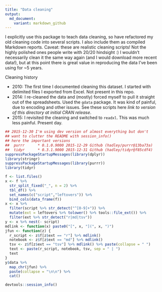 ```yaml
---
title: "Data cleaning"
output:
  md_document:
    variant: markdown_github
---
```


I explicitly use this package to teach data cleaning, so have refactored my old cleaning code into several scripts. I also include them as compiled Markdown reports. Caveat: these are realistic cleaning scripts! Not the highly polished ones people write with 20/20 hindsight :) I wouldn't necessarily clean it the same way again (and I would download more recent data!), but at this point there is great value in reproducing the data I've been using for ~5 years.

Cleaning history
  
  * 2010: The first time I documented cleaning this dataset. I started with
  delimited files I exported from Excel. Not present in this repo.
  * 2014: I re-cleaned the data and (mostly) forced myself to pull it straight
  out of the spreadsheets. Used the `gdata` package. It was kind of painful, due to encoding and other issues. See these scripts here *link to version of this directory at initial CRAN release*.
  * 2015: I revisited the cleaning and switched to `readxl`. This was much less painful. Present day.

```r
## 2015-12-30 I'm using dev version of almost everything but don't
## want to clutter the README with session_info()
## here the important versions
##  purrr      * 0.1.0.9000 2015-12-29 Github (hadley/purrr@13ba73a)   
##  tidyr      * 0.3.1.9000 2015-12-31 Github (hadley/tidyr@f85cdf4) 
suppressPackageStartupMessages(library(dplyr))
library(stringr)
suppressPackageStartupMessages(library(purrr))
library(tidyr)

f <- list.files()
x <- f %>%
  str_split_fixed("_", n = 2) %>% 
  tbl_df() %>% 
  set_names(c("script","leftovers")) %>% 
  bind_cols(data_frame(f))
x <- x %>% 
  filter(script %>% str_detect("^[0-9]+")) %>% 
  mutate(ext = leftovers %>% tolower() %>% tools::file_ext()) %>% 
  filter(ext %>% str_detect("r|md|tsv"))
y <- x %>% nest(- script)
mdlink <- function(x) paste0("[", x, "](", x, ")")
jfun <- function(z) {
  r_script <- z$f[z$ext == "r"] %>% mdlink()
  notebook <- z$f[z$ext == "md"] %>% mdlink()
  tsv <- z$f[z$ext == "tsv"] %>% mdlink() %>% paste(collapse = " ")
  text <- paste(r_script, notebook, tsv, sep = " | ")
  text
}
y$data %>% 
  map_chr(jfun) %>% 
  paste(collapse = "\n\n") %>% 
  cat()
```

```r
devtools::session_info()
```

